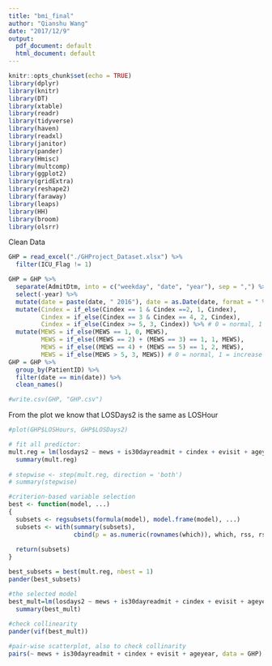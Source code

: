 ```yaml
---
title: "bmi_final"
author: "Qianshu Wang"
date: "2017/12/9"
output:
  pdf_document: default
  html_document: default
---
```


```r
knitr::opts_chunk$set(echo = TRUE)
library(dplyr)
library(knitr)
library(DT)
library(xtable)
library(readr)
library(tidyverse)
library(haven)
library(readxl)
library(janitor)
library(pander)
library(Hmisc)
library(multcomp)
library(ggplot2)
library(gridExtra)
library(reshape2)
library(faraway)
library(leaps)
library(HH)
library(broom)
library(olsrr)
```


Clean Data
```r
GHP = read_excel("./GHProject_Dataset.xlsx") %>%
  filter(ICU_Flag != 1)

GHP = GHP %>%
  separate(AdmitDtm, into = c("weekday", "date", "year"), sep = ",") %>% 
  select(-year) %>%
  mutate(date = paste(date, " 2016"), date = as.Date(date, format = " %B %d %Y")) %>%
  mutate(Cindex = if_else(Cindex == 1 & Cindex ==2, 1, Cindex), 
         Cindex = if_else(Cindex == 3 & Cindex == 4, 2, Cindex), 
         Cindex = if_else(Cindex >= 5, 3, Cindex)) %>% # 0 = normal, 1 = mild, 2 = moderate, 3 = severe
  mutate(MEWS = if_else(MEWS == 1, 0, MEWS), 
         MEWS = if_else((MEWS == 2) + (MEWS == 3) == 1, 1, MEWS), 
         MEWS = if_else((MEWS == 4) + (MEWS == 5) == 1, 2, MEWS), 
         MEWS = if_else(MEWS > 5, 3, MEWS)) # 0 = normal, 1 = increase caution, 2 = further deterioration, 3 = immediate action required
GHP = GHP %>%
  group_by(PatientID) %>%
  filter(date == min(date)) %>%
  clean_names()

#write.csv(GHP, "GHP.csv")
```

From the plot we know that LOSDays2 is the same as LOSHour
```r
#plot(GHP$LOSHours, GHP$LOSDays2)

# fit all predictor:
mult.reg = lm(losdays2 ~ mews + is30dayreadmit + cindex + evisit + ageyear + gender + race + religion + maritalstatus + insurancetype, data = GHP)
  summary(mult.reg)
  
# stepwise <- step(mult.reg, direction = 'both')
# summary(stepwise)

#criterion-based variable selection
best <- function(model, ...) 
{
  subsets <- regsubsets(formula(model), model.frame(model), ...)
  subsets <- with(summary(subsets),
                  cbind(p = as.numeric(rownames(which)), which, rss, rsq, adjr2, cp, bic))
  
  return(subsets)
}  

best_subsets = best(mult.reg, nbest = 1)
pander(best_subsets)

#the selected model
best_mult=lm(losdays2 ~ mews + is30dayreadmit + cindex + evisit + ageyear + gender + insurancetype, data = GHP)
  summary(best_mult)
  
#check collinearity
pander(vif(best_mult))

#pair-wise scatterplot, also to check collinarity
pairs(~ mews + is30dayreadmit + cindex + evisit + ageyear, data = GHP)
```


